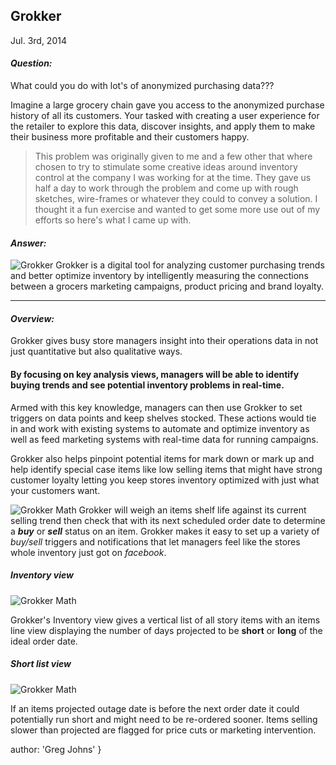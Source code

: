 
## Grokker
<time>Jul. 3rd, 2014</time>

#### *Question:*

What could you do with lot's of anonymized purchasing data???

Imagine a large grocery chain gave you access to the anonymized purchase history of all its customers. Your tasked with creating a user experience for the retailer to explore this data, discover insights, and apply them to make their business more profitable and their customers happy.

> This problem was originally given to me and a few other that where chosen to try to stimulate some creative ideas around inventory control at the company I was working for at the time. They gave us half a day to work through the problem and come up with rough sketches, wire-frames or whatever they could to convey a solution. I thought it a fun exercise and wanted to get some more use out of my efforts so here's what I came up with.

#### *Answer:*

![Grokker](../../grokker.png)
Grokker is a digital tool for analyzing customer purchasing trends and better optimize inventory by intelligently measuring the connections between a grocers marketing campaigns, product pricing and brand loyalty.

---
#### *Overview:*

Grokker gives busy store managers insight into their operations data in not just quantitative but also qualitative ways.

#### By focusing on key analysis views, managers will be able to identify buying trends and see potential inventory problems in real-time.

Armed with this key knowledge, managers can then use Grokker to set triggers on data points and keep shelves stocked. These actions would tie in and work with existing systems to automate and optimize inventory as well as feed marketing systems with real-time data for running campaigns.

Grokker also helps pinpoint potential items for mark down or mark up and help identify special case items like low selling items that might have strong customer loyalty letting you keep stores inventory optimized with just what your customers want.

![Grokker Math](../../grokkermath.png)
Grokker will weigh an items shelf life against its current selling trend then check that with its next scheduled order date to determine a ***buy*** or ***sell*** status on an item. Grokker makes it easy to set up a variety of *buy/sell* triggers and notifications that let managers feel like the stores whole inventory just got on *facebook*.

##### Inventory view
![Grokker Math](../../grokker1.png)

Grokker's Inventory view gives a vertical list of all story items with an items line view displaying the number of days projected to be **short** or **long** of the ideal order date.

##### Short list view
![Grokker Math](../../grokker2.png)

If an items projected outage date is before the next order date it could potentially run short and might need to be re-ordered sooner. Items selling slower than projected are flagged for price cuts or marketing intervention.

  author: 'Greg Johns'
}

